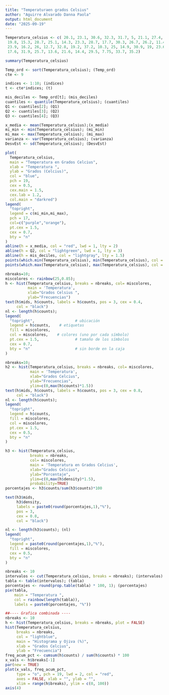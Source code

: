 ---
title: "Temperaturaen grados Celsius"
author: "Aguirre Alvarado Danna Paola"
output: html_document
date: "2025-09-19"
---

```{r}
Temperatura_celsius <- c( 20.1, 23.1, 30.6, 32.3, 31.7, 5, 21.1, 27.4, 21.3, 29,
 19.8, 15.3, 28.7, 25.1, 14.3, 23.3, 28.7, 17.7, 30.3, 26.7, 26.2, 11.4, 25.5, 15, 23.8,
 23.9, 16.2, 26, 12.7, 32.8, 19.2, 37.2, 10.3, 25, 14.9, 30.9, 19, 23.64, 24.1, 13.1,
 17.6, 31.9, 25.7, 13.6, 21.6, 14.4, 29.5, 7.75, 33.7, 35.2)
```

```{r}
summary(Temperatura_celsius)
```

```{r}
Temp_ord <- sort(Temperatura_celsius); (Temp_ord)
cte <- 9
```

```{r}
indices <- 1:10; (indices)
t <- cte*indices; (t)
```

```{r}
mis_deciles <- Temp_ord[t]; (mis_deciles)
cuantiles <- quantile(Temperatura_celsius); (cuantiles)
Q1 <- cuantiles[2]; (Q1)
Q2 <- cuantiles[3]; (Q2)
Q3 <- cuantiles[4]; (Q3)
```

```{r}
x_media <- mean(Temperatura_celsius);(x_media)
mi_min <- min(Temperatura_celsius); (mi_min)
mi_max <- max(Temperatura_celsius); (mi_max)
varianza <- var(Temperatura_celsius); (varianza) 
DesvEst <- sd(Temperatura_celsius); (DesvEst)
```

```{r}
plot(
  Temperatura_celsius,
  main = "Temperatura en Grados Celcius",
  xlab = "Temperatura ",
  ylab = "Grados (Celcius)",
  col = "blue",       
  pch = 19,           
  cex = 0.5,          
  cex.main = 1.5,     
  cex.lab = 1.2,      
  col.main = "darkred")
legend(
  "topright",                 
  legend = c(mi_min,mi_max),    
  pch = 17,
  col=c("purple","orange"),
  pt.cex = 1.5,                
  cex = 0.7,
  bty = "n"                    
)
abline(h = x_media, col = "red", lwd = 1, lty = 2)     
abline(h = Q2, col = "lightgreen", lwd = 1, lty = 3) 
abline(h = mis_deciles, col = "lightgray", lty = 1.5)
points(which.min(Temperatura_celsius), min(Temperatura_celsius), col = "purple", pch = 17, cex = 1.5)
points(which.max(Temperatura_celsius), max(Temperatura_celsius), col = "orange", pch = 17, cex = 1.5)
```

```{r}
nbreaks=10;
miscolores <- rainbow(25,0.85);
h <- hist(Temperatura_celsius, breaks = nbreaks, col= miscolores, 
          main = 'Temperatura',
          xlab="Grados Celsius ",
          ylab="Frecuencias")
text(h$mids, h$counts, labels = h$counts, pos = 3, cex = 0.4, 
     col = "black")
nl <- length(h$counts); 
legend(
  "topright",                  # ubicación
  legend = h$counts,    # etiquetas
  fill = miscolores,
  col = miscolores,    # colores (uno por cada símbolo)
  pt.cex = 1.5,                # tamaño de los símbolos
  cex = 0.7,
  bty = "n"                    # sin borde en la caja
)
```

```{r}
nbreaks=10;
h2 <- hist(Temperatura_celsius, breaks = nbreaks, col= miscolores, 
           main = 'Temperatura',
           xlab="Grados Celcius",
           ylab="Frecuencias",
           ylim=c(0,max(h$counts)*1.5))
text(h$mids, h$counts, labels = h$counts, pos = 3, cex = 0.8, 
     col = "black")
nl <- length(h$counts); 
legend(
  "topright",                
  legend = h$counts,    
  fill = miscolores,
  col = miscolores,    
  pt.cex = 1.5,               
  cex = 0.5,
  bty = "n"                    
)
```

```{r}
h3 <- hist(Temperatura_celsius, 
           breaks = nbreaks, 
           col= miscolores, 
           main = 'Temperatura en Grados Celcius',
           xlab="Grados Celcius",
           ylab="Porcentaje",
           ylim=c(0,max(h$density)*1.5),
           probability=TRUE)
porcentajes <- h3$counts/sum(h3$counts)*100

text(h3$mids, 
     h3$density, 
     labels = paste0(round(porcentajes,1),"%"),
     pos = 3, 
     cex = 0.8, 
     col = "black")

nl <- length(h3$counts); (nl)
legend(
  "topright",                
  legend = paste0(round(porcentajes,1),"%"),
  fill = miscolores,
  cex = 0.5,
  bty = "n"                   
)
```

```{r}
nbreaks <- 10
intervalos <- cut(Temperatura_celsius, breaks = nbreaks); (intervalos)
tabla <- table(intervalos); (tabla)
porcentajes <- round(prop.table(tabla) * 100, 1); (porcentajes)
pie(tabla,
    main = "Temperatura ",
    col = rainbow(length(tabla)),
    labels = paste0(porcentajes, "%"))
```

```{r}
##---- Grafica combinada ----
nbreaks <- 10
h <- hist(Temperatura_celsius, breaks = nbreaks, plot = FALSE)
hist(Temperatura_celsius,
     breaks = nbreaks,
     col = "lightblue",
     main = "Histograma y Ojiva (%)",
     xlab = "Grados Celcius",
     ylab = "Frecuencia")
freq_acum_pct <- cumsum(h$counts) / sum(h$counts) * 100
x_vals <- h$breaks[-1]
par(new = TRUE)
plot(x_vals, freq_acum_pct,
     type = "o", pch = 19, lwd = 2, col = "red",
     axes = FALSE, xlab = "", ylab = "",
     xlim = range(h$breaks), ylim = c(0, 100))
axis(4)                           
```